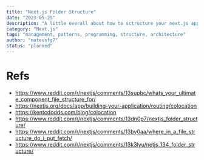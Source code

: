 ```yaml
---
title: "Next.js Folder Structure"
date: "2023-05-29"
description: "A little overall about how to sctructure your next.js app"
category: "Next.js"
tags: "management, patterns, programming, structure, architecture"
author: "mateusfg7"
status: "planned"
---
```


# Refs

- https://www.reddit.com/r/nextjs/comments/13supbc/whats_your_ultimate_component_file_structure_for/
- https://nextjs.org/docs/app/building-your-application/routing/colocation
- https://kentcdodds.com/blog/colocation
- https://www.reddit.com/r/nextjs/comments/13dn0p7/nextjs_folder_structure/
- https://www.reddit.com/r/nextjs/comments/13by0aa/where_in_a_file_structure_do_i_put_fetch/
- https://www.reddit.com/r/nextjs/comments/13k3lyu/netjs_134_folder_structure/
